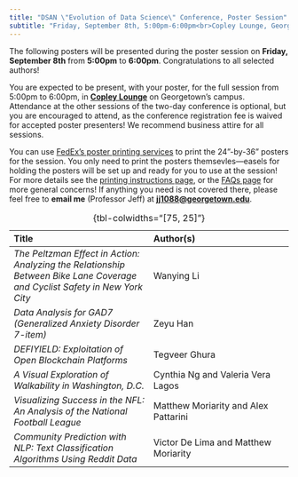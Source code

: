 ```yaml
---
title: "DSAN \"Evolution of Data Science\" Conference, Poster Session"
subtitle: "Friday, September 8th, 5:00pm-6:00pm<br>Copley Lounge, Georgetown University"
---
```


The following posters will be presented during the poster session on **Friday, September 8th** from **5:00pm** to **6:00pm**. Congratulations to all selected authors!

You are expected to be present, with your poster, for the full session from 5:00pm to 6:00pm, in [**Copley Lounge**](https://goo.gl/maps/VTaDH14BYs5S9Guv8){target="_blank"} on Georgetown's campus. Attendance at the other sessions of the two-day conference is optional, but you are encouraged to attend, as the conference registration fee is waived for accepted poster presenters! We recommend business attire for all sessions.

You can use [FedEx's poster printing services](https://www.office.fedex.com/default/posters.html) to print the 24"-by-36" posters for the session. You only need to print the posters themsevles---easels for holding the posters will be set up and ready for you to use at the session! For more details see the [printing instructions page](printing.qmd), or the [FAQs page](faqs.qmd) for more general concerns! If anything you need is not covered there, please feel free to **email me** (Professor Jeff) at **[jj1088@georgetown.edu](mailto:jj1088@georgetown.edu){target="_blank"}**.

| Title | Author(s) |
|:- |:- |
| *The Peltzman Effect in Action: Analyzing the Relationship Between Bike Lane Coverage and Cyclist Safety in New York City* | Wanying Li |
| *Data Analysis for GAD7 (Generalized Anxiety Disorder 7-item)* | Zeyu Han |
| *DEFIYIELD: Exploitation of Open Blockchain Platforms* | Tegveer Ghura |
| *A Visual Exploration of Walkability in Washington, D.C.* | Cynthia Ng and Valeria Vera Lagos |
| *Visualizing Success in the NFL: An Analysis of the National Football League* | Matthew Moriarity and Alex Pattarini |
| *Community Prediction with NLP: Text Classification Algorithms Using Reddit Data* | Victor De Lima and Matthew Moriarity |

: {tbl-colwidths="[75, 25]"}